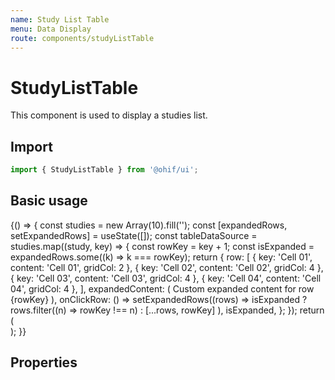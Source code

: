 ```yaml
---
name: Study List Table
menu: Data Display
route: components/studyListTable
---
```



# StudyListTable

This component is used to display a studies list.

## Import

```javascript
import { StudyListTable } from '@ohif/ui';
```

## Basic usage

<Playground>
  {() => {
    const studies = new Array(10).fill('');
    const [expandedRows, setExpandedRows] = useState([]);
    const tableDataSource = studies.map((study, key) => {
      const rowKey = key + 1;
      const isExpanded = expandedRows.some((k) => k === rowKey);
      return {
        row: [
          { key: 'Cell 01', content: 'Cell 01', gridCol: 2 },
          { key: 'Cell 02', content: 'Cell 02', gridCol: 4 },
          { key: 'Cell 03', content: 'Cell 03', gridCol: 4 },
          { key: 'Cell 04', content: 'Cell 04', gridCol: 4 },
        ],
        expandedContent: (
          <td className="w-full p-8">
            Custom expanded content for row {rowKey}
          </td>
        ),
        onClickRow: () =>
          setExpandedRows((rows) =>
            isExpanded ? rows.filter((n) => rowKey !== n) : [...rows, rowKey]
          ),
        isExpanded,
      };
    });
    return (
      <div className="py-4">
        <StudyListTable
          tableDataSource={tableDataSource}
          numOfStudies={studies.length}
        />
      </div>
    );
  }}
</Playground>

## Properties

<Props of={StudyListTable} />
